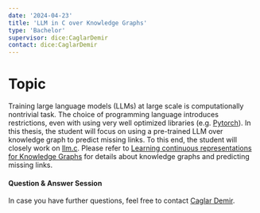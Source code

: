 ```yaml
---
date: '2024-04-23'
title: 'LLM in C over Knowledge Graphs'
type: 'Bachelor'
supervisor: dice:CaglarDemir
contact: dice:CaglarDemir
---
```


# Topic 
Training large language models (LLMs) at large scale is computationally nontrivial task.
The choice of programming language introduces restrictions, even with using very well optimized libraries (e.g. [Pytorch](https://pytorch.org/)).
In this thesis, the student will focus on using a pre-trained LLM over knowledge graph to predict missing links.
To this end, the student will closely work on [llm.c](https://github.com/karpathy/llm.c).
Please refer to [Learning continuous representations for Knowledge Graphs](https://digital.ub.uni-paderborn.de/hs/content/titleinfo/7207119)
for details about knowledge graphs and predicting missing links.



#### Question & Answer Session

In case you have further questions, feel free to contact [Caglar Demir](https://dice-research.org/CaglarDemir).
